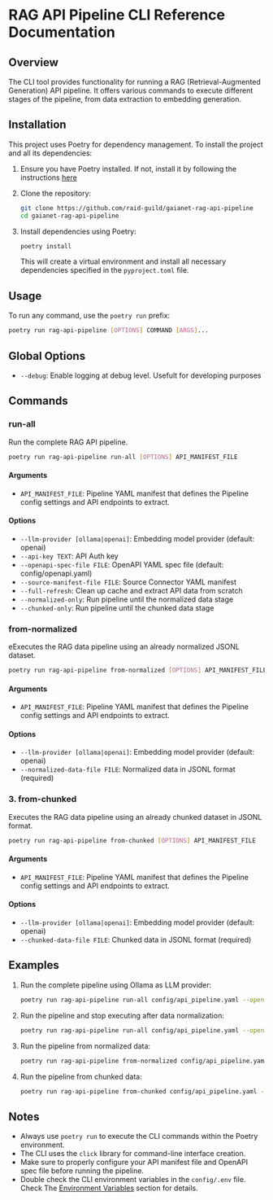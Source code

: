# RAG API Pipeline CLI Reference Documentation

## Overview

The CLI tool provides functionality for running a RAG (Retrieval-Augmented Generation) API pipeline. It offers various commands to execute different stages of 
the pipeline, from data extraction to embedding generation.

## Installation

This project uses Poetry for dependency management. To install the project and all its dependencies:

1. Ensure you have Poetry installed. If not, install it by following the instructions [here](https://python-poetry.org/docs/#installation)

2. Clone the repository:
   
   ```bash [Terminal]
   git clone https://github.com/raid-guild/gaianet-rag-api-pipeline
   cd gaianet-rag-api-pipeline
   ```

3. Install dependencies using Poetry:
   
   ```bash [Terminal]
   poetry install
   ```

   This will create a virtual environment and install all necessary dependencies specified in the `pyproject.toml` file.

## Usage

To run any command, use the `poetry run` prefix:

```bash [Terminal]
poetry run rag-api-pipeline [OPTIONS] COMMAND [ARGS]...
```

## Global Options

- `--debug`: Enable logging at debug level. Usefult for developing purposes

## Commands

### run-all

Run the complete RAG API pipeline.

```bash [Terminal]
poetry run rag-api-pipeline run-all [OPTIONS] API_MANIFEST_FILE
```

#### Arguments

- `API_MANIFEST_FILE`: Pipeline YAML manifest that defines the Pipeline config settings and API endpoints to extract.

#### Options

- `--llm-provider [ollama|openai]`: Embedding model provider (default: openai)
- `--api-key TEXT`: API Auth key
- `--openapi-spec-file FILE`: OpenAPI YAML spec file (default: config/openapi.yaml)
- `--source-manifest-file FILE`: Source Connector YAML manifest
- `--full-refresh`: Clean up cache and extract API data from scratch
- `--normalized-only`: Run pipeline until the normalized data stage
- `--chunked-only`: Run pipeline until the chunked data stage

### from-normalized

eExecutes the RAG data pipeline using an already normalized JSONL dataset.

```bash [Terminal]
poetry run rag-api-pipeline from-normalized [OPTIONS] API_MANIFEST_FILE
```

#### Arguments

- `API_MANIFEST_FILE`: Pipeline YAML manifest that defines the Pipeline config settings and API endpoints to extract.

#### Options

- `--llm-provider [ollama|openai]`: Embedding model provider (default: openai)
- `--normalized-data-file FILE`: Normalized data in JSONL format (required)

### 3. from-chunked

Executes the RAG data pipeline using an already chunked dataset in JSONL format.

```bash [Terminal]
poetry run rag-api-pipeline from-chunked [OPTIONS] API_MANIFEST_FILE
```

#### Arguments

- `API_MANIFEST_FILE`: Pipeline YAML manifest that defines the Pipeline config settings and API endpoints to extract.

#### Options

- `--llm-provider [ollama|openai]`: Embedding model provider (default: openai)
- `--chunked-data-file FILE`: Chunked data in JSONL format (required)


## Examples

1. Run the complete pipeline using Ollama as LLM provider:
   ```bash [Terminal]
   poetry run rag-api-pipeline run-all config/api_pipeline.yaml --openapi-spec-file config/openapi.yaml --llm-provider ollama
   ```

2. Run the pipeline and stop executing after data normalization:
   ```bash [Terminal]
   poetry run rag-api-pipeline run-all config/api_pipeline.yaml --openapi-spec-file config/openapi.yaml --llm-provider ollama --normalized-only
   ```

3. Run the pipeline from normalized data:
   ```bash [Terminal]
   poetry run rag-api-pipeline from-normalized config/api_pipeline.yaml --normalized-data-file path/to/normalized_data.jsonl --llm-provider ollama
   ```

3. Run the pipeline from chunked data:
   ```bash [Terminal]
   poetry run rag-api-pipeline from-chunked config/api_pipeline.yaml --chunked-data-file path/to/chunked_data.jsonl --llm-provider ollama
   ```

## Notes

- Always use `poetry run` to execute the CLI commands within the Poetry environment.
- The CLI uses the `click` library for command-line interface creation.
- Make sure to properly configure your API manifest file and OpenAPI spec file before running the pipeline.
- Double check the CLI environment variables in the `config/.env` file. Check The [Environment Variables](/getting-started#environment-variables) section for details.
